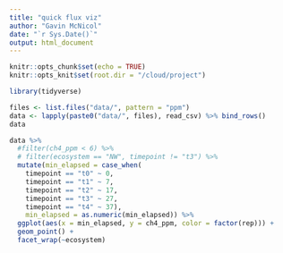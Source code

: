 ```yaml
---
title: "quick flux viz"
author: "Gavin McNicol"
date: "`r Sys.Date()`"
output: html_document
---
```


```r
knitr::opts_chunk$set(echo = TRUE)
knitr::opts_knit$set(root.dir = "/cloud/project")
```

```r
library(tidyverse)
```

```r
files <- list.files("data/", pattern = "ppm")
data <- lapply(paste0("data/", files), read_csv) %>% bind_rows()
data
```

```r
data %>% 
  #filter(ch4_ppm < 6) %>% 
  # filter(ecosystem == "NW", timepoint != "t3") %>% 
  mutate(min_elapsed = case_when(
    timepoint == "t0" ~ 0,
    timepoint == "t1" ~ 7,
    timepoint == "t2" ~ 17,
    timepoint == "t3" ~ 27,
    timepoint == "t4" ~ 37),
    min_elapsed = as.numeric(min_elapsed)) %>% 
  ggplot(aes(x = min_elapsed, y = ch4_ppm, color = factor(rep))) +
  geom_point() +
  facet_wrap(~ecosystem)
```

